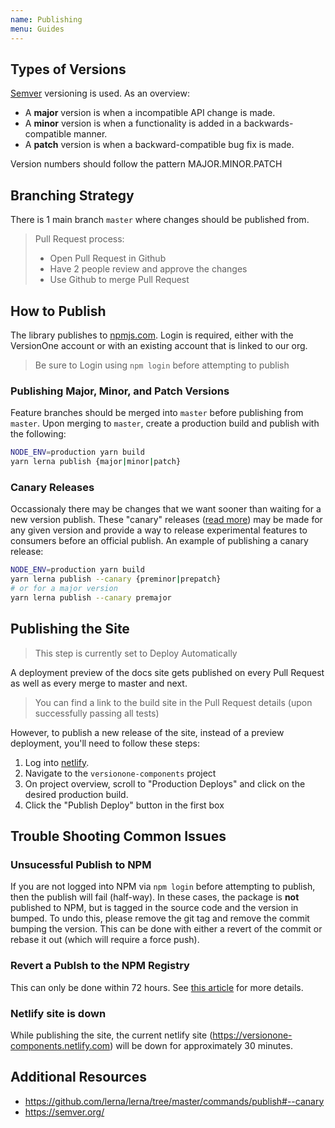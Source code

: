 ```yaml
---
name: Publishing
menu: Guides
---
```


## Types of Versions

[Semver](https://semver.org/) versioning is used. As an overview:

- A **major** version is when a incompatible API change is made.
- A **minor** version is when a functionality is added in a backwards-compatible manner.
- A **patch** version is when a backward-compatible bug fix is made.

Version numbers should follow the pattern MAJOR.MINOR.PATCH

## Branching Strategy

There is 1 main branch `master` where changes should be published from.

> Pull Request process:
>
> - Open Pull Request in Github
> - Have 2 people review and approve the changes
> - Use Github to merge Pull Request

## How to Publish

The library publishes to [npmjs.com](https://www.npmjs.com/package/@versionone/components). Login is required, either with the VersionOne account or with an existing account that is linked to our org.

> Be sure to Login using `npm login` before attempting to publish

### Publishing Major, Minor, and Patch Versions

Feature branches should be merged into `master` before publishing from `master`. Upon merging to `master`, create a production build and publish with the following:

```bash
NODE_ENV=production yarn build
yarn lerna publish {major|minor|patch}
```

### Canary Releases

Occassionaly there may be changes that we want sooner than waiting for a new version publish. These "canary" releases ([read more](https://github.com/lerna/lerna/tree/master/commands/publish#--canary)) may be made for any given version and provide a way to release experimental features to consumers before an official publish. An example of publishing a canary release:

```bash
NODE_ENV=production yarn build
yarn lerna publish --canary {preminor|prepatch}
# or for a major version
yarn lerna publish --canary premajor
```

## Publishing the Site

> This step is currently set to Deploy Automatically

A deployment preview of the docs site gets published on every Pull Request as well as every merge to master and next.

> You can find a link to the build site in the Pull Request details (upon successfully passing all tests)

However, to publish a new release of the site, instead of a preview deployment, you'll need to follow these steps:

1. Log into [netlify](https://www.netlify.com/).
2. Navigate to the `versionone-components` project
3. On project overview, scroll to "Production Deploys" and click on the desired production build.
4. Click the "Publish Deploy" button in the first box

## Trouble Shooting Common Issues

### Unsucessful Publish to NPM

If you are not logged into NPM via `npm login` before attempting to publish, then the publish will fail (half-way). In these cases, the package is **not** published to NPM, but is tagged in the source code and the version in bumped. To undo this, please remove the git tag and remove the commit bumping the version. This can be done with either a revert of the commit or rebase it out (which will require a force push).

### Revert a Publsh to the NPM Registry

This can only be done within 72 hours. See [this article](https://docs.npmjs.com/unpublishing-packages-from-the-registry) for more details.

### Netlify site is down

While publishing the site, the current netlify site (https://versionone-components.netlify.com) will be down for approximately 30 minutes.


## Additional Resources

- https://github.com/lerna/lerna/tree/master/commands/publish#--canary
- https://semver.org/
